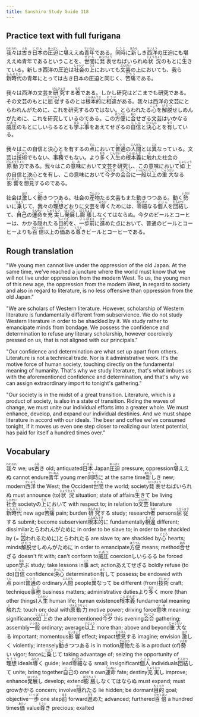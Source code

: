 ```yaml
---
title: Sanshiro Study Guide 118
---
```


## Practice text with full furigana

<p>
<ruby><rb>我々</rb><rt>われわれ</rt></ruby>は<ruby><rb>古</rb><rt>ふる</rt></ruby>き<ruby><rb>日本</rb><rt>にほん</rt></ruby>の<ruby><rb>圧迫</rb><rt>あっぱく</rt></ruby>に<ruby><rb>堪</rb><rt>た</rt></ruby>ええぬ<ruby><rb>青年</rb><rt>せいねん</rt></ruby>である。<ruby><rb>同時</rb><rt>どうじ</rt></ruby>に<ruby><rb>新</rb><rt>あたら</rt></ruby>しき<ruby><rb>西洋</rb><rt>せいよう</rt></ruby>の圧迫にも堪ええぬ青年であるということを、<ruby><rb>世間</rb><rt>せけん</rt></ruby>に<ruby><rb>発表</rb><rt>はっぴょう</rt></ruby>せねばいられぬ<ruby><rb>状況</rb><rt>じょうきょう</rt></ruby>のもとに<ruby><rb>生</rb><rt>い</rt></ruby>きている。新しき西洋の圧迫は<ruby><rb>社会</rb><rt>しゃかい</rt></ruby>の<ruby><rb>上</rb><rt>うえ</rt></ruby>においても<ruby><rb>文芸</rb><rt>ぶんげい</rt></ruby>の上においても、我ら<ruby><rb>新時代</rb><rt>しんじだい</rt></ruby>の青年にとっては古き日本の圧迫と同じく、<ruby><rb>苦痛</rb><rt>くつう</rt></ruby>である。
</p>

<p>
我々は西洋の文芸を<ruby><rb>研究</rb><rt>けんきゅう</rt></ruby>する<ruby><rb>者</rb><rt>もの</rt></ruby>である。しかし研究はどこまでも研究である。その文芸のもとに<ruby><rb>屈従</rb><rt>くつじゅう</rt></ruby>するのとは<ruby><rb>根本的</rb><rt>こんぽんてき</rt></ruby>に<ruby><rb>相違</rb><rt>そうい</rt></ruby>がある。我々は西洋の文芸にとらわれんがために、これを研究するのではない。とらわれたる<ruby><rb>心</rb><rt>こころ</rt></ruby>を<ruby><rb>解脱</rb><rt>げだつ</rt></ruby>せしめんがために、これを研究しているのである。この<ruby><rb>方便</rb><rt>ほうべん</rt></ruby>に<ruby><rb>合</rb><rt>あわ</rt></ruby>せざる文芸はいかなる<ruby><rb>威圧</rb><rt>いあつ</rt></ruby>のもとにしいらるるとも<ruby><rb>学</rb><rt>まな</rt></ruby>ぶ<ruby><rb>事</rb><rt>こと</rt></ruby>をあえてせざるの<ruby><rb>自信</rb><rt>じしん</rt></ruby>と<ruby><rb>決心</rb><rt>けっしん</rt></ruby>とを<ruby><rb>有</rb><rt>ゆう</rt></ruby>している。
</p>

<p>
我々はこの自信と決心とを有するの<ruby><rb>点</rb><rt>てん</rt></ruby>において<ruby><rb>普通</rb><rt>ふつう</rt></ruby>の<ruby><rb>人間</rb><rt>にんげん</rt></ruby>とは<ruby><rb>異</rb><rt>こと</rt></ruby>なっている。文芸は<ruby><rb>技術</rb><rt>ぎじゅつ</rt></ruby>でもない、<ruby><rb>事務</rb><rt>じむ</rt></ruby>でもない。より<ruby><rb>多</rb><rt>おお</rt></ruby>く<ruby><rb>人生</rb><rt>じんせい</rt></ruby>の<ruby><rb>根本義</rb><rt>こんぽんぎ</rt></ruby>に<ruby><rb>触</rb><rt>ふ</rt></ruby>れた社会の<ruby><rb>原動力</rb><rt>げんどうりょく</rt></ruby>である。我々はこの<ruby><rb>意味</rb><rt>いみ</rt></ruby>において文芸を研究し、この意味において<ruby><rb>如上</rb><rt>じょじょう</rt></ruby>の自信と決心とを有し、この意味において<ruby><rb>今夕</rb><rt>こんせき</rt></ruby>の<ruby><rb>会合</rb><rt>かいごう</rt></ruby>に<ruby><rb>一般</rb><rt>いっぱん</rt></ruby><ruby><rb>以上</rb><rt>いじょう</rt></ruby>の<ruby><rb>重大</rb><rt>じゅうだい</rt></ruby>なる<ruby><rb>影響</rb><rt>えいきょう</rt></ruby>を<ruby><rb>想見</rb><rt>そうけん</rt></ruby>するのである。
</p>

<p>
社会は<ruby><rb>激</rb><rt>はげ</rt></ruby>しく<ruby><rb>動</rb><rt>うご</rt></ruby>きつつある。社会の<ruby><rb>産物</rb><rt>さんぶつ</rt></ruby>たる文芸もまた動きつつある。動く<ruby><rb>勢</rb><rt>いきお</rt></ruby>いに<ruby><rb>乗</rb><rt>じょう</rt></ruby>じて、我々の<ruby><rb>理想</rb><rt>りそう</rt></ruby>どおりに文芸を<ruby><rb>導</rb><rt>みちび</rt></ruby>くためには、<ruby><rb>零細</rb><rt>れいさい</rt></ruby>なる<ruby><rb>個人</rb><rt>こじん</rt></ruby>を<ruby><rb>団結</rb><rt>だんけつ</rt></ruby>して、<ruby><rb>自己</rb><rt>じこ</rt></ruby>の<ruby><rb>運命</rb><rt>うんめい</rt></ruby>を<ruby><rb>充実</rb><rt>じゅうじつ</rt></ruby>し<ruby><rb>発展</rb><rt>はってん</rt></ruby>し<ruby><rb>膨脹</rb><rt>ぼうちょう</rt></ruby>しなくてはならぬ。今夕のビールとコーヒーは、かかる<ruby><rb>隠</rb><rt>かく</rt></ruby>れたる<ruby><rb>目的</rb><rt>もくてき</rt></ruby>を、<ruby><rb>一歩</rb><rt>いっぽ</rt></ruby><ruby><rb>前</rb><rt>まえ</rt></ruby>に<ruby><rb>進</rb><rt>すす</rt></ruby>めた点において、普通のビールとコーヒーよりも<ruby><rb>百倍</rb><rt>ひゃくばい</rt></ruby>以上の<ruby><rb>価</rb><rt>あたい</rt></ruby>ある<ruby><rb>尊</rb><rt>とうと</rt></ruby>きビールとコーヒーである。
</p>


## Rough translation

"We young men cannot live under the oppression of the old Japan. At the same time, we've reached a juncture where the world must know that we will not live under oppression from the modern West. To us, the young men of this new age, the oppression from the modern West, in regard to society and also in regard to literature, is no less offensive than oppression from the old Japan."

"We are scholars of Western literature. However, scholarship of Western literature is fundamentally different from subservience. We do not study Western literature in order to be shackled by it. We study rather to emancipate minds from bondage. We possess the confidence and determination to refuse any literary scholarship, however coercively pressed on us, that is not aligned with our principals."

"Our confidence and determination are what set up apart from others. Literature is not a technical trade. Nor is it administrative work. It's the motive force of human society, touching directly on the fundamental meaning of humanity. That's why we study literature, that's what imbues us with the aforementioned confidence and determination, and that's why we can assign extraordinary import to tonight's gathering."

"Our society is in the midst of a great transition. Literature, which is a product of society, is also in a state of transition. Riding the waves of change, we must unite our individual efforts into a greater whole. We must enhance, develop, and expand our individual destinies. And we must shape literature in accord with our ideals. The beer and coffee we've consumed tonight, if it moves us even one step closer to realizing our latent potential, has paid for itself a hundred times over."    


## Vocabulary

<p>
<span class="vocabstudy"><ruby><rb>我々</rb><rt>われわれ</rt></ruby>&nbsp;we; us</span><span class="vocabstudy"><ruby><rb>古</rb><rt>ふる</rt></ruby>き&nbsp;old; antiquated</span><span class="vocabstudy"><ruby><rb>日本</rb><rt>にほん</rt></ruby>&nbsp;Japan</span><span class="vocabstudy"><ruby><rb>圧迫</rb><rt>あっぱく</rt></ruby>&nbsp;pressure; oppression</span><span class="vocabstudy"><ruby><rb>堪</rb><rt>た</rt></ruby>ええぬ&nbsp;cannot endure</span><span class="vocabstudy"><ruby><rb>青年</rb><rt>せいねん</rt></ruby>&nbsp;young men</span><span class="vocabstudy"><ruby><rb>同時</rb><rt>どうじ</rt></ruby>に&nbsp;at the same time</span><span class="vocabstudy"><ruby><rb>新</rb><rt>あたら</rt></ruby>しき&nbsp;new; modern</span><span class="vocabstudy"><ruby><rb>西洋</rb><rt>せいよう</rt></ruby>&nbsp;the West; the Occident</span><span class="vocabstudy"><ruby><rb>世間</rb><rt>せけん</rt></ruby>&nbsp;the world; society</span><span class="vocabstudy"><ruby><rb>発表</rb><rt>はっぴょう</rt></ruby>せねばいられぬ&nbsp;must announce (to)</span><span class="vocabstudy"><ruby><rb>状況</rb><rt>じょうきょう</rt></ruby>&nbsp;situation; state of affairs</span><span class="vocabstudy"><ruby><rb>生</rb><rt>い</rt></ruby>きて&nbsp;be living</span><span class="vocabstudy"><ruby><rb>社会</rb><rt>しゃかい</rt></ruby>&nbsp;society</span><span class="vocabstudy">の<ruby><rb>上</rb><rt>うえ</rt></ruby>において&nbsp;with respect to; in relation to</span><span class="vocabstudy"><ruby><rb>文芸</rb><rt>ぶんげい</rt></ruby>&nbsp;literature</span><span class="vocabstudy"><ruby><rb>新時代</rb><rt>しんじだい</rt></ruby>&nbsp;new age</span><span class="vocabstudy"><ruby><rb>苦痛</rb><rt>くつう</rt></ruby>&nbsp;pain; burden</span>
<span class="vocabstudy"><ruby><rb>研究</rb><rt>けんきゅう</rt></ruby>する&nbsp;study; research</span><span class="vocabstudy"><ruby><rb>者</rb><rt>もの</rt></ruby>&nbsp;persons</span><span class="vocabstudy"><ruby><rb>屈従</rb><rt>くつじゅう</rt></ruby>する&nbsp;submit; become subservient</span><span class="vocabstudy"><ruby><rb>根本的</rb><rt>こんぽんてき</rt></ruby>に&nbsp;fundamentally</span><span class="vocabstudy"><ruby><rb>相違</rb><rt>そうい</rt></ruby>&nbsp;different; dissimilar</span><span class="vocabstudy">とらわれんがために&nbsp;in order to be slave to; in order to be shackled by (= <ruby><rb>囚</rb><rt>とら</rt></ruby>われるために)</span><span class="vocabstudy">とらわれたる&nbsp;are slave to; are shackled by</span><span class="vocabstudy"><ruby><rb>心</rb><rt>こころ</rt></ruby>&nbsp;hearts; minds</span><span class="vocabstudy"><ruby><rb>解脱</rb><rt>げだつ</rt></ruby>せしめんがために&nbsp;in order to emancipate</span><span class="vocabstudy"><ruby><rb>方便</rb><rt>ほうべん</rt></ruby>&nbsp;means; method</span><span class="vocabstudy"><ruby><rb>合</rb><rt>あわ</rt></ruby>せざる&nbsp;doesn't fit with; can't conform to</span><span class="vocabstudy"><ruby><rb>威圧</rb><rt>いあつ</rt></ruby>&nbsp;coercion</span><span class="vocabstudy">しいらるる&nbsp;be forced upon</span><span class="vocabstudy"><ruby><rb>学</rb><rt>まな</rt></ruby>ぶ&nbsp;study; take lessons in</span><span class="vocabstudy"><ruby><rb>事</rb><rt>こと</rt></ruby>&nbsp;act; action</span><span class="vocabstudy">あえてせざる&nbsp;boldly refuse (to do)</span><span class="vocabstudy"><ruby><rb>自信</rb><rt>じしん</rt></ruby>&nbsp;confidence</span><span class="vocabstudy"><ruby><rb>決心</rb><rt>けっしん</rt></ruby>&nbsp;determination</span><span class="vocabstudy"><ruby><rb>有</rb><rt>ゆう</rt></ruby>して&nbsp;possess; be endowed with</span>
<span class="vocabstudy"><ruby><rb>点</rb><rt>てん</rt></ruby>&nbsp;point</span><span class="vocabstudy"><ruby><rb>普通</rb><rt>ふつう</rt></ruby>の&nbsp;ordinary</span><span class="vocabstudy"><ruby><rb>人間</rb><rt>にんげん</rt></ruby>&nbsp;people</span><span class="vocabstudy"><ruby><rb>異</rb><rt>こと</rt></ruby>なって&nbsp;be different (from)</span><span class="vocabstudy"><ruby><rb>技術</rb><rt>ぎじゅつ</rt></ruby>&nbsp;craft; technique</span><span class="vocabstudy"><ruby><rb>事務</rb><rt>じむ</rt></ruby>&nbsp;business matters; administrative duties</span><span class="vocabstudy">より<ruby><rb>多</rb><rt>おお</rt></ruby>く&nbsp;more (than other things)</span><span class="vocabstudy"><ruby><rb>人生</rb><rt>じんせい</rt></ruby>&nbsp;human life; human existence</span><span class="vocabstudy"><ruby><rb>根本義</rb><rt>こんぽんぎ</rt></ruby>&nbsp;fundamental meaning</span><span class="vocabstudy"><ruby><rb>触</rb><rt>ふ</rt></ruby>れた&nbsp;touch on; deal with</span><span class="vocabstudy"><ruby><rb>原動力</rb><rt>げんどうりょく</rt></ruby>&nbsp;motive power; driving force</span><span class="vocabstudy"><ruby><rb>意味</rb><rt>いみ</rt></ruby>&nbsp;meaning; significance</span><span class="vocabstudy"><ruby><rb>如上</rb><rt>じょじょう</rt></ruby>の&nbsp;the aforementioned</span><span class="vocabstudy"><ruby><rb>今夕</rb><rt>こんせき</rt></ruby>&nbsp;this evening</span><span class="vocabstudy"><ruby><rb>会合</rb><rt>かいごう</rt></ruby>&nbsp;gathering; assembly</span><span class="vocabstudy"><ruby><rb>一般</rb><rt>いっぱん</rt></ruby>&nbsp;ordinary; average</span><span class="vocabstudy"><ruby><rb>以上</rb><rt>いじょう</rt></ruby>&nbsp;more than; above and beyond</span><span class="vocabstudy"><ruby><rb>重大</rb><rt>じゅうだい</rt></ruby>なる&nbsp;important; momentous</span><span class="vocabstudy"><ruby><rb>影響</rb><rt>えいきょう</rt></ruby>&nbsp;effect; impact</span><span class="vocabstudy"><ruby><rb>想見</rb><rt>そうけん</rt></ruby>する&nbsp;imagine; envision</span>
<span class="vocabstudy"><ruby><rb>激</rb><rt>はげ</rt></ruby>しく&nbsp;violently; intensely</span><span class="vocabstudy"><ruby><rb>動</rb><rt>うご</rt></ruby>きつつある&nbsp;is in motion</span><span class="vocabstudy"><ruby><rb>産物</rb><rt>さんぶつ</rt></ruby>たる&nbsp;is a product (of)</span><span class="vocabstudy"><ruby><rb>勢</rb><rt>いきお</rt></ruby>い&nbsp;vigor; force</span><span class="vocabstudy">に<ruby><rb>乗</rb><rt>じょう</rt></ruby>じて&nbsp;taking advantage of; seizing the opportunity of</span><span class="vocabstudy"><ruby><rb>理想</rb><rt>りそう</rt></ruby>&nbsp;ideals</span><span class="vocabstudy"><ruby><rb>導</rb><rt>みちび</rt></ruby>く&nbsp;guide; lead</span><span class="vocabstudy"><ruby><rb>零細</rb><rt>れいさい</rt></ruby>なる&nbsp;small; insignificant</span><span class="vocabstudy"><ruby><rb>個人</rb><rt>こじん</rt></ruby>&nbsp;individuals</span><span class="vocabstudy"><ruby><rb>団結</rb><rt>だんけつ</rt></ruby>して&nbsp;unite; bring together</span><span class="vocabstudy"><ruby><rb>自己</rb><rt>じこ</rt></ruby>の&nbsp;one's own</span><span class="vocabstudy"><ruby><rb>運命</rb><rt>うんめい</rt></ruby>&nbsp;fate; destiny</span><span class="vocabstudy"><ruby><rb>充実</rb><rt>じゅうじつ</rt></ruby>し&nbsp;improve; enhance</span><span class="vocabstudy"><ruby><rb>発展</rb><rt>はってん</rt></ruby>し&nbsp;develop; extend</span><span class="vocabstudy"><ruby><rb>膨脹</rb><rt>ぼうちょう</rt></ruby>しなくてはならぬ&nbsp;must expand; must grow</span><span class="vocabstudy">かかる&nbsp;concern; involve</span><span class="vocabstudy"><ruby><rb>隠</rb><rt>かく</rt></ruby>れたる&nbsp;lie hidden; be dormant</span><span class="vocabstudy"><ruby><rb>目的</rb><rt>もくてき</rt></ruby>&nbsp;goal; objective</span><span class="vocabstudy"><ruby><rb>一歩</rb><rt>いっぽ</rt></ruby>&nbsp;one step</span><span class="vocabstudy"><ruby><rb>前</rb><rt>まえ</rt></ruby>&nbsp;forward</span><span class="vocabstudy"><ruby><rb>進</rb><rt>すす</rt></ruby>めた&nbsp;advanced; furthered</span><span class="vocabstudy"><ruby><rb>百倍</rb><rt>ひゃくばい</rt></ruby>&nbsp;a hundred times</span><span class="vocabstudy"><ruby><rb>価</rb><rt>あたい</rt></ruby>&nbsp;value</span><span class="vocabstudy"><ruby><rb>尊</rb><rt>とうと</rt></ruby>き&nbsp;precious; exalted</span>
</p>
